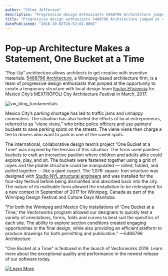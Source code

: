 ```yaml
---
author: "Chloe Jefferson"
description: "Progressive design enthusiasts 5468796 Architecture jumped at chance to work with Factor Eficiencia for 2017 MEXTRÓPOLI City Architecture Festival. "
title: "Progressive design enthusiasts 5468796 Architecture jumped at chance to work with Factor Eficiencia for 2017 MEXTRÓPOLI City Architecture Festival. " 
datePublished: "2018-10-02T16:52:01.000Z"
---
```

# Pop-up Architecture Makes a Statement, One Bucket at a Time

“Pop-Up” architecture allows architects to get creative with inventive materials. [5468796 Architecture](http://www.5468796.ca/), a Winnipeg-based architecture firm, is a team of progressive design enthusiasts that jumped at the opportunity to create a temporary structure with local design team [Factor Eficiencia](https://factoreficiencia.com/) for Mexico City’s MEXTRÓPOLI City Architecture Festival in March, 2017.

![vw_blog_fundamentals](https://blog.vectorworks.net/hs-fs/hubfs/vw_blog_fundamentals.jpg?width=720&name=vw_blog_fundamentals.jpg)

Mexico City’s parking shortage has led to traffic jams and unhappy commuters. The situation has also fueled the efforts of local entrepreneurs, referred to as “viene viene,” who bribe police officers and use painters’ buckets to save parking spots on the streets. The viene viene then charge a fee to drivers who want to park in one of the saved spots.

The international, collaborative design team’s project “One Bucket at a Time” was inspired by the tension of this situation. The firms used painters’ buckets to craft an interactive pavilion where children and adults alike could explore, play, and sit. The buckets were fastened together using a grid of ropes and the pliable structure could be manipulated — rolled, folded, and pulled together — like a giant carpet. The 1,076-square-foot structure was designed with [Studio NYL structural engineers](http://www.studionyl.com/) and was installed for the four-day festival before being dismantled and absorbed back into the city. The nature of its malleable form allowed the installation to be redesigned for a new context in September of 2017 for Winnipeg, Canada as part of the Winnipeg Design Festival and Culture Days Manitoba.

"For both the Winnipeg and Mexico City installations of 'One Bucket at a Time,' the Vectorworks program allowed our designers to quickly test a variety of orientations, forms, folds and curves to best suit the specifics of each site. The ability to explore section conditions created engaging opportunities in the final design, while also providing an efficient platform to produce drawings for both permitting and publication." —5468796 Architecture

"One Bucket at a Time" is featured in the launch of Vectorworks 2019\. Learn more about the exceptional quality and performance in the newest release of our software today.

[![Learn More](https://no-cache.hubspot.com/cta/default/3018241/1031e1f8-801c-4055-81eb-2e941e1147cd.png)](https://cta-redirect.hubspot.com/cta/redirect/3018241/1031e1f8-801c-4055-81eb-2e941e1147cd) 

 